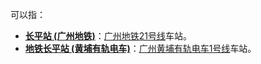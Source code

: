 '''{{PAGENAME}}'''可以指：
* '''[[长平站_(广州地铁)|长平站 (广州地铁)]]'''：[[广州地铁|广州地铁]][[广州地铁21号线|21号线]]车站。
* '''[[地铁长平站_(黄埔有轨电车)|地铁长平站 (黄埔有轨电车)]]'''：[[广州黄埔有轨电车1号线|广州黄埔有轨电车1号线]]车站。
{{disambig|cat=三字车站名消歧义}}